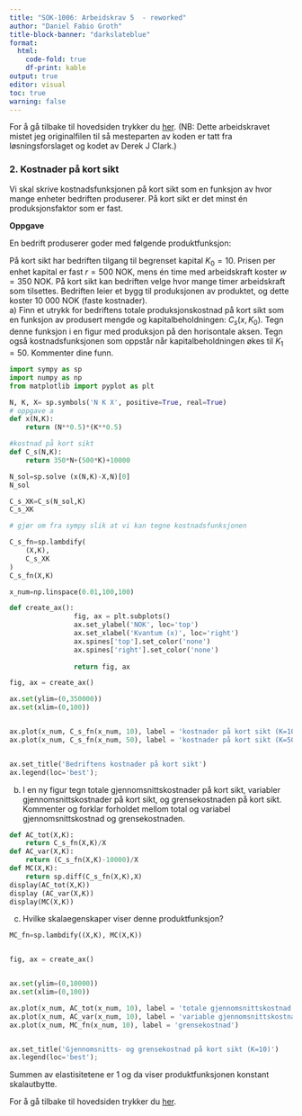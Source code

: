 ```yaml
---
title: "SOK-1006: Arbeidskrav 5  - reworked"
author: "Daniel Fabio Groth"
title-block-banner: "darkslateblue"
format:
  html: 
    code-fold: true
    df-print: kable
output: true
editor: visual
toc: true
warning: false
---
```



For å gå tilbake til hovedsiden trykker du [her](https://danielfabiog.github.io/SOK-1003-og-SOK-1006/). (NB: Dette arbeidskravet mistet jeg originalfilen til så mesteparten av koden er tatt fra løsningsforslaget og kodet av Derek J Clark.)

### 2. Kostnader på kort sikt

Vi skal skrive kostnadsfunksjonen på kort sikt som en funksjon av hvor mange enheter bedriften produserer. På kort sikt er det minst én produksjonsfaktor som er fast.       

**Oppgave**      

En bedrift produserer goder med følgende produktfunksjon:


\begin{equation}
    x = f(N,K)=N^{0.5}K^{0.5}\tag{1}
\end{equation}

På kort sikt har bedriften tilgang til begrenset kapital $K_0=10$. Prisen per enhet kapital er fast $r=500$ NOK, mens én time med arbeidskraft koster $w=350$ NOK. På kort sikt kan bedriften velge hvor mange timer arbeidskraft som tilsettes. Bedriften leier et bygg til produksjonen av produktet, og dette koster 10 000 NOK (faste kostnader).      
a) Finn et utrykk for bedriftens totale produksjonskostnad på kort sikt som en funksjon av produsert mengde og kapitalbeholdningen: $C_s(x, K_0)$. Tegn denne funksjon i en figur med produksjon på den horisontale aksen. Tegn også kostnadsfunksjonen som oppstår når kapitalbeholdningen økes til $K_1=50$. Kommenter dine funn.   


```python
import sympy as sp
import numpy as np
from matplotlib import pyplot as plt

N, K, X= sp.symbols('N K X', positive=True, real=True)    
# oppgave a
def x(N,K):
    return (N**0.5)*(K**0.5)

#kostnad på kort sikt
def C_s(N,K):
    return 350*N+(500*K)+10000

N_sol=sp.solve (x(N,K)-X,N)[0]
N_sol
```

```python
C_s_XK=C_s(N_sol,K)
C_s_XK
```

```python
# gjør om fra sympy slik at vi kan tegne kostnadsfunksjonen

C_s_fn=sp.lambdify(
    (X,K), 
    C_s_XK
)
C_s_fn(X,K)
```

```python
x_num=np.linspace(0.01,100,100)

def create_ax():
                fig, ax = plt.subplots()
                ax.set_ylabel('NOK', loc='top')
                ax.set_xlabel('Kvantum (x)', loc='right')
                ax.spines['top'].set_color('none')
                ax.spines['right'].set_color('none')
                
                return fig, ax

fig, ax = create_ax()

ax.set(ylim=(0,350000))
ax.set(xlim=(0,100))


ax.plot(x_num, C_s_fn(x_num, 10), label = 'kostnader på kort sikt (K=10)')
ax.plot(x_num, C_s_fn(x_num, 50), label = 'kostnader på kort sikt (K=50)')


ax.set_title('Bedriftens kostnader på kort sikt')
ax.legend(loc='best');
```

b) I en ny figur tegn totale gjennomsnittskostnader på kort sikt, variabler gjennomsnittskostnader på kort sikt, og grensekostnaden på kort sikt. Kommenter og forklar forholdet mellom total og variabel gjennomsnittskostnad og grensekostnaden.       

```python
def AC_tot(X,K):
    return C_s_fn(X,K)/X
def AC_var(X,K):
    return (C_s_fn(X,K)-10000)/X
def MC(X,K):
    return sp.diff(C_s_fn(X,K),X)
display(AC_tot(X,K))
display (AC_var(X,K))
display(MC(X,K))
```

c) Hvilke skalaegenskaper viser denne produktfunksjon?

```python
MC_fn=sp.lambdify((X,K), MC(X,K))


fig, ax = create_ax()


ax.set(ylim=(0,10000))
ax.set(xlim=(0,100))

ax.plot(x_num, AC_tot(x_num, 10), label = 'totale gjennomsnittskostnad')
ax.plot(x_num, AC_var(x_num, 10), label = 'variable gjennomsnittskostnad')
ax.plot(x_num, MC_fn(x_num, 10), label = 'grensekostnad')


ax.set_title('Gjennomsnitts- og grensekostnad på kort sikt (K=10)')
ax.legend(loc='best');
```

Summen av elastisitetene er 1 og da viser produktfunksjonen konstant skalautbytte.

For å gå tilbake til hovedsiden trykker du [her](https://danielfabiog.github.io/SOK-1003-og-SOK-1006/).